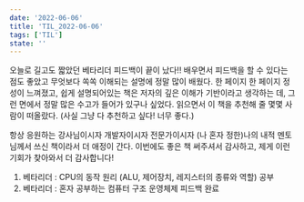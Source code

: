 ```yaml
---
date: '2022-06-06'
title: 'TIL_2022-06-06'
tags: ['TIL']
state: ''
---
```


오늘로 길고도 짧았던 베타리더 피드백이 끝이 났다!! 배우면서 피드백을 할 수 있다는 점도 좋았고
무엇보다 쏙쏙 이해되는 설명에 정말 많이 배웠다. 
한 페이지 한 페이지 정성이 느껴졌고, 
쉽게 설명되어있는 책은 저자의 깊은 이해가 기반이라고 생각하는 데,
그런 면에서 정말 많은 수고가 들어가 있구나 싶었다.
읽으면서 이 책을 추천해 줄 몇몇 사람이 떠올랐다. (사실 그냥 다 추천하고 싶다! 너무 좋다.)

항상 응원하는 강사님이시자 개발자이시자 전문가이시자 (나 혼자 정한)나의 내적 멘토님께서 쓰신 책이라서 더 애정이 간다.
이번에도 좋은 책 써주셔서 감사하고, 제게 이런 기회가 찾아와서 더 감사합니다!

1. 베타리더 : CPU의 동작 원리 (ALU, 제어장치, 레지스터의 종류와 역할) 공부
2. 베타리더 : 혼자 공부하는 컴퓨터 구조 운영체제 피드백 완료
